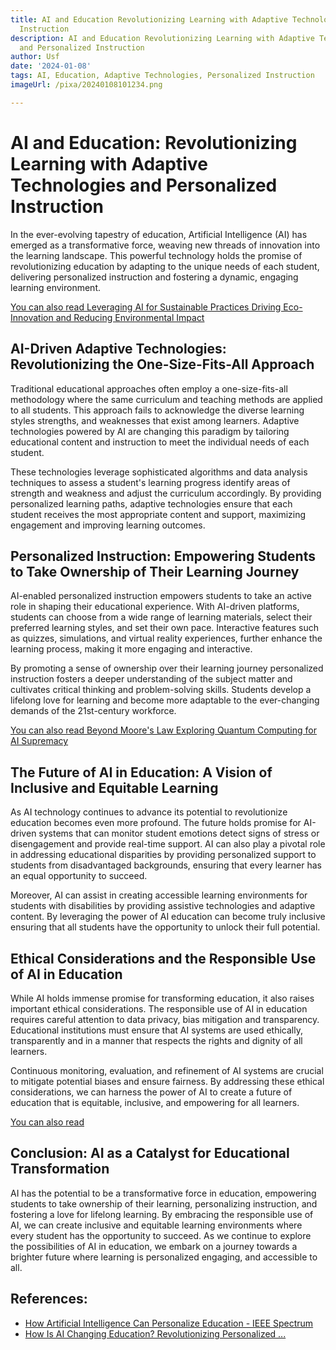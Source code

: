 ```yaml
---
title: AI and Education Revolutionizing Learning with Adaptive Technologies and Personalized
  Instruction
description: AI and Education Revolutionizing Learning with Adaptive Technologies
  and Personalized Instruction
author: Usf
date: '2024-01-08'
tags: AI, Education, Adaptive Technologies, Personalized Instruction
imageUrl: /pixa/20240108101234.png

---
```

# AI and  Education: Revolutionizing Learning  with Adaptive Technologies  and Personalized Instruction

In  the ever-evolving tapestry of education,  Artificial  Intelligence (AI) has emerged as a transformative force, weaving new threads of innovation into the learning landscape. This powerful technology holds the promise of  revolutionizing education  by adapting to the unique needs of each student, delivering personalized instruction and fostering  a dynamic, engaging learning environment.

[You can also read Leveraging AI for Sustainable Practices Driving Eco-Innovation and Reducing  Environmental  Impact](Leveraging%20AI%20for%20Sustainable%20Practices%20Driving%20Eco-Innovation%20and%20Reducing%20Environmental%20Impact)


## AI-Driven Adaptive Technologies: Revolutionizing the One-Size-Fits-All Approach

Traditional educational approaches often employ  a one-size-fits-all methodology where the same curriculum and teaching methods are applied to all  students. This approach fails to  acknowledge the  diverse learning styles strengths, and  weaknesses that exist among learners. Adaptive technologies powered by AI  are changing this paradigm by tailoring educational content and instruction to meet the individual needs of each student.

These  technologies leverage sophisticated algorithms and data analysis techniques to assess a student's  learning  progress identify areas of strength and weakness and adjust the curriculum  accordingly. By  providing personalized learning paths, adaptive technologies ensure that each  student receives the  most appropriate content and  support, maximizing engagement and improving learning outcomes.

## Personalized Instruction: Empowering Students to Take Ownership of Their Learning Journey

AI-enabled personalized instruction  empowers students to take an active role in shaping  their educational experience. With AI-driven platforms, students can choose from a wide range of learning  materials, select their preferred learning styles, and set their own pace. Interactive features such as quizzes, simulations, and virtual reality experiences, further enhance the learning process,  making it more engaging and interactive.

By promoting a sense  of ownership over  their learning journey personalized instruction fosters a deeper understanding of the subject matter and cultivates critical thinking and problem-solving skills. Students develop a lifelong love for learning and become more adaptable to the ever-changing demands of the 21st-century workforce.

[You can also read Beyond Moore's Law Exploring Quantum Computing  for AI Supremacy](Beyond%20Moore%27s%20Law%20Exploring%20Quantum%20Computing%20for%20AI%20Supremacy)


## The  Future of AI in Education: A Vision  of Inclusive and Equitable  Learning

As AI technology continues to advance its potential to revolutionize education becomes even more profound. The  future  holds promise for  AI-driven systems that can monitor student emotions detect signs of  stress or disengagement and provide real-time support. AI can also  play a pivotal  role in addressing educational disparities by providing personalized support to  students from disadvantaged backgrounds, ensuring that every learner has an equal opportunity to succeed.

Moreover, AI can assist in creating accessible learning environments for  students with disabilities by providing assistive technologies and  adaptive content. By leveraging the power of AI education can become truly inclusive ensuring that all students have  the opportunity to unlock their full potential.

## Ethical Considerations and  the Responsible Use of AI in Education

While AI holds immense promise for transforming education, it also raises important ethical considerations.  The responsible use  of AI in education requires careful attention to data privacy,  bias mitigation and  transparency. Educational institutions must ensure that AI systems are used ethically, transparently and in a manner that respects the rights and dignity of all learners.

Continuous monitoring, evaluation, and refinement of AI systems are crucial  to mitigate potential biases and ensure fairness. By addressing these ethical considerations, we can harness the power of  AI to create a future of education that is equitable, inclusive,  and empowering for all learners.

[You can  also read ]()


## Conclusion: AI as a  Catalyst for  Educational  Transformation

AI has the potential to be a  transformative force in education, empowering students to take ownership of their learning, personalizing  instruction,  and fostering a love for lifelong learning. By embracing the responsible  use of AI, we can create  inclusive and  equitable learning environments where every student has the opportunity to succeed. As we continue to explore the possibilities of AI in education, we embark on a journey towards a brighter future where learning is personalized engaging, and accessible to all.

## References:
- [How Artificial Intelligence Can Personalize Education - IEEE Spectrum](https://spectrum.ieee.org/how-ai-can-personalize-education)
- [How Is AI Changing Education? Revolutionizing Personalized ...](https://www.graygroupintl.com/blog/how-is-ai-changing-education)
